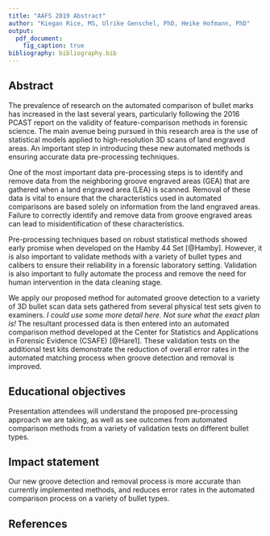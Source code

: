 ```yaml
---
title: "AAFS 2019 Abstract"
author: "Kiegan Rice, MS, Ulrike Genschel, PhD, Heike Hofmann, PhD"
output: 
  pdf_document:
    fig_caption: true
bibliography: bibliography.bib
---
```



## Abstract   

The prevalence of research on the automated comparison of bullet marks has increased in the last several years, particularly following the 2016 PCAST report on the validity of feature-comparison methods in forensic science. The main avenue being pursued in this research area is the use of statistical models applied to high-resolution 3D scans of land engraved areas. An important step in introducing these new automated methods is ensuring accurate data pre-processing techniques.  

One of the most important data pre-processing steps is to identify and remove data from the neighboring groove engraved areas (GEA) that are gathered when a land engraved area (LEA) is scanned. Removal of these data is vital to ensure that the characteristics used in automated comparisons are based solely on information from the land engraved areas. Failure to correctly identify and remove data from groove engraved areas can lead to misidentification of these characteristics.  

Pre-processing techniques based on robust statistical methods showed early promise when developed on the Hamby 44 Set [@Hamby]. However, it is also important to validate methods with a variety of bullet types and calibers to ensure their reliability in a forensic laboratory setting. Validation is also important to fully automate the process and remove the need for human intervention in the data cleaning stage.  

We apply our proposed method for automated groove detection to a variety of 3D bullet scan data sets gathered from several physical test sets given to examiners. *I could use some more detail here. Not sure what the exact plan is!* The resultant processed data is then entered into an automated comparison method developed at the Center for Statistics and Applications in Forensic Evidence (CSAFE) [@Hare1].  These validation tests on the additional test kits demonstrate the reduction of overall error rates in the automated matching process when groove detection and removal is improved.  

## Educational objectives  

Presentation attendees will understand the proposed pre-processing approach we are taking, as well as see outcomes from automated comparison methods from a variety of validation tests on different bullet types.  

## Impact statement  
Our new groove detection and removal process is more accurate than currently implemented methods, and reduces error rates in the automated comparison process on a variety of bullet types. 


## References  




